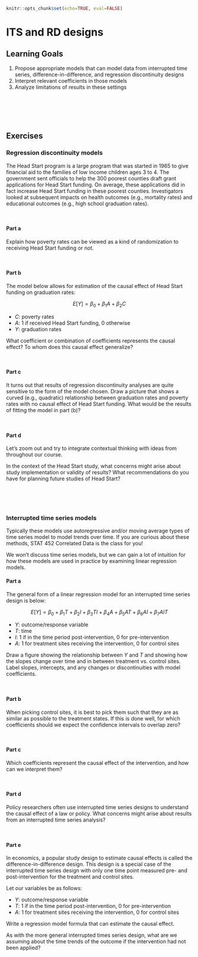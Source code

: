 ```r
knitr::opts_chunk$set(echo=TRUE, eval=FALSE)
```

# ITS and RD designs

## Learning Goals {-}

1. Propose appropriate models that can model data from interrupted time series, difference-in-difference, and regression discontinuity designs
2. Interpret relevant coefficients in those models
3. Analyze limitations of results in these settings

<br><br><br><br>

## Exercises {-}

### Regression discontinuity models {-}

The Head Start program is a large program that was started in 1965 to give financial aid to the families of low income children ages 3 to 4. The government sent officials to help the 300 poorest counties draft grant applications for Head Start funding. On average, these applications did in fact increase Head Start funding in these poorest counties. Investigators looked at subsequent impacts on health outcomes (e.g., mortality rates) and educational outcomes (e.g., high school graduation rates).

<br>

#### Part a {-}

Explain how poverty rates can be viewed as a kind of randomization to receiving Head Start funding or not.

<br>

#### Part b {-}

The model below allows for estimation of the causal effect of Head Start funding on graduation rates:

$$ E[Y] = \beta_0 + \beta_1 A + \beta_2 C $$

- $C$: poverty rates
- $A$: 1 if received Head Start funding, 0 otherwise
- $Y$: graduation rates

What coefficient or combination of coefficients represents the causal effect? To whom does this causal effect generalize?

<br>

#### Part c {-}

It turns out that results of regression discontinuity analyses are quite sensitive to the form of the model chosen. Draw a picture that shows a curved (e.g., quadratic) relationship between graduation rates and poverty rates with no causal effect of Head Start funding. What would be the results of fitting the model in part (b)?

<br>

#### Part d {-}

Let's zoom out and try to integrate contextual thinking with ideas from throughout our course. 

In the context of the Head Start study, what concerns might arise about study implementation or validity of results? What recommendations do you have for planning future studies of Head Start?

<br><br><br>

### Interrupted time series models {-}

Typically these models use autoregressive and/or moving average types of time series model to model trends over time. If you are curious about these methods, STAT 452 Correlated Data is the class for you!

We won't discuss time series models, but we can gain a lot of intuition for how these models are used in practice by examining linear regression models.

#### Part a {-}

The general form of a linear regression model for an interrupted time series design is below:

$$ E[Y] = \beta_0 + \beta_1 T + \beta_2 I + \beta_3 TI + \beta_4 A + \beta_5 AT + \beta_6 AI + \beta_7 AIT $$

- $Y$: outcome/response variable
- $T$: time
- $I$: 1 if in the time period post-intervention, 0 for pre-intervention
- $A$: 1 for treatment sites receiving the intervention, 0 for control sites

Draw a figure showing the relationship between $Y$ and $T$ and showing how the slopes change over time and in between treatment vs. control sites. Label slopes, intercepts, and any changes or discontinuities with model coefficients.

<br>

#### Part b {-}

When picking control sites, it is best to pick them such that they are as similar as possible to the treatment states. If this is done well, for which coefficients should we expect the confidence intervals to overlap zero?

<br>

#### Part c {-}

Which coefficients represent the causal effect of the intervention, and how can we interpret them?

<br>

#### Part d {-}

Policy researchers often use interrupted time series designs to understand the causal effect of a law or policy. What concerns might arise about results from an interrupted time series analysis?

<br>

#### Part e {-}

In economics, a popular study design to estimate causal effects is called the difference-in-difference design. This design is a special case of the interrupted time series design with only one time point measured pre- and post-intervention for the treatment and control sites.

Let our variables be as follows:

- $Y$: outcome/response variable
- $T$: 1 if in the time period post-intervention, 0 for pre-intervention
- $A$: 1 for treatment sites receiving the intervention, 0 for control sites

Write a regression model formula that can estimate the causal effect.

As with the more general interrupted times series design, what are we assuming about the time trends of the outcome if the intervention had not been applied?



